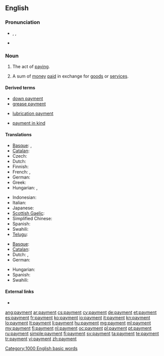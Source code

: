 ==English==

===Pronunciation===
* {{enPR|pāmĕnt}}, {{IPA|/ˈpeɪ̯mənt/}}, {{SAMPA|/"peI_^m@nt/}}
* {{audio|en-us-payment.ogg|Audio (US)}}

===Noun===
{{en-noun|s|-}}

# {{uncountable}} The act of [[pay]]ing.
# {{countable}} A sum of [[money]] [[pay|paid]] in exchange for [[goods]] or [[service]]s.

====Derived terms====
{{rel-top3|Terms derived from "payment"}}
* [[down payment]]
* [[grease payment]]
{{rel-mid3}}
* [[lubrication payment]]
{{rel-mid3}}
* [[payment in kind]]
{{rel-bottom}}

====Translations====
{{trans-top|the act of paying}}
* [[Basque]]: {{t|eu|ordainketa}}, {{t|eu|ordaintze}}
* [[Catalan]]: {{t|ca|pagament|m}}
* Czech: {{t-|cs|platba|f}}
* Dutch: {{t+|nl|betaling|f}}
* Finnish: {{t+|fi|maksu}}
* French: {{t+|fr|paiement|m}}, {{t+|fr|payement|m}}
* German: {{t+|de|Bezahlung|f}}
* Greek: {{t|el|πληρωμή|tr=pliromí|f}}
* Hungarian: {{t|hu|fizetés}}, {{t|hu|kifizetés}}
{{trans-mid}}
* Indonesian: {{t+|id|bayar|alt=pembayaran|xs=Indonesian}}
* Italian: {{t+|it|pagamento|m}}
* Japanese: {{t|ja|支払い|tr=しはらい, shiharai}}
* [[Scottish Gaelic]]: {{t|gd|dìoladh|m}}
* Simplified Chinese: {{tø|zh-cn|付款}}
* Spanish: {{t-|es|pago}}
* Swahili: {{t+|sw|malipo|xs=Swahili}}
* [[Telugu]]: {{t|te|చెల్లింపు|tr=chelliMpu}}
{{trans-bottom}}

{{trans-top|a sum of money paid in exchange for goods or services}}
* [[Basque]]: {{t|eu|ordain}}
* [[Catalan]]: {{t|ca|pagament|m}}
* Dutch: {{t+|nl|uitbetaling|f}}, {{t|nl|betaling|f}}
* German: {{t+|de|Zahlung|f}}
{{trans-mid}}
* Hungarian: {{t|hu|fizetség}}
* Spanish: {{t-|es|pago|m}}
* Swahili: {{t+|sw|malipo|xs=Swahili}}
{{trans-bottom}}

====External links====
* {{pedialite}}

[[Category:1000 English basic words]]

[[ang:payment]]
[[ar:payment]]
[[cs:payment]]
[[cy:payment]]
[[de:payment]]
[[et:payment]]
[[es:payment]]
[[fr:payment]]
[[ko:payment]]
[[io:payment]]
[[it:payment]]
[[kn:payment]]
[[lo:payment]]
[[lt:payment]]
[[li:payment]]
[[hu:payment]]
[[mg:payment]]
[[ml:payment]]
[[my:payment]]
[[fj:payment]]
[[nl:payment]]
[[oc:payment]]
[[pl:payment]]
[[pt:payment]]
[[ru:payment]]
[[simple:payment]]
[[fi:payment]]
[[sv:payment]]
[[ta:payment]]
[[te:payment]]
[[tr:payment]]
[[vi:payment]]
[[zh:payment]]